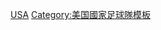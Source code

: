 {{National squad
 | name        = 2014年世界杯足球赛美国参赛名单
 | bg          = white
 | fg          = #002868
 | bordercolor = #BF0A30
 | country     = 美國
 | comp link = 2014年世界杯足球赛
 | comp      = 2014年世界杯足球赛
 | p1          = [[添·侯活|-{zh-hans:霍华德;zh-hk:侯活;zh-tw:霍華德;}-]]
 | p2          = [[德安德烈·叶德林|-{zh-hans:叶德林;zh-hk:耶連}-]]
 | p3          = [[奧馬爾·岡薩雷斯|-{zh-hans:奥马尔·冈萨雷斯;zh-hk:奧馬·干沙利斯}-]]
 | p4          = [[米高·巴特利|-{zh-hans:布拉德利;zh-hk:巴特利;zh-tw:布拉德利;}-]]
 | p5          = [[馬特·貝斯勒|-{zh-hans:贝斯勒;zh-hk:比斯拿}-]]
 | p6          = [[約翰·布魯克斯|布魯克斯]]
 | p7          = [[DaMarcus Beasley|比士利]]
 | p8          = [[奇連·丹普西|-{zh-cn:邓普西; zh-tw:登普塞; zh-hk:丹普西;}-]] ([[隊長 (足球)|c]])
 | p9          = [[阿隆·約翰遜|-{zh-hans:约翰逊; zh-hk:祖漢臣;}-]]
 | p10         = [[米克斯·迪斯柯魯德|-{zh-hans:迪斯柯鲁德; zh-hk:迪斯基路特}-]]
 | p11         = [[亞歷山德羅·貝多亞|-{zh-hans:贝多亚; zh-hk:比杜亞}-]]
 | p12         = [[布拉德·古赞|-{zh-hans:古赞;zh-hk:古辛;zh-tw:古贊;}-]]
 | p13         = [[Jermaine Jones|鍾斯]]
 | p14         = [[布拉德·戴維斯 (足球運動員)|-{zh-hans:布拉德·戴维斯;zh-tw:布拉德·戴維斯; zh-hk:巴特·戴維斯}-]]
 | p15         = [[凱爾·貝克曼|-{zh-hans:贝克曼; zh-hk:碧卡文}-]]
 | p16         = [[祖利安·格連|-{zh-hk:格連;zh-cn:格林;zh-tw:格林}-]]
 | p17         = [[祖斯·艾迪杜里|-{zh-hans:阿尔蒂多尔;zh-hk:艾迪杜里;zh-tw:阿爾蒂多爾;}-]]
 | p18         = [[克里斯·萬多洛斯基|-{zh-hans:万多洛斯基; zh-hk:雲度路斯基}-]]
 | p19         = [[格拉漢姆·祖西|-{zh-hans:祖西; zh-hk:素斯}-]]
 | p20         = [[謝夫·甘馬倫|-{zh-hk:甘馬倫;zh-cn:卡梅隆}-]]
 | p21         = [[Timothy Chandler|贊特拿]]
 | p22         = [[Nick Rimando|利文度]]
 | p23         = [[法比安·莊臣|-{zh-hk:法比安·莊臣;zh-cn:法比安·约翰森}-]]
 | coach       = [[尤尔根·克林斯曼|-{zh-hans:克林斯曼;zh-hk:奇連士文;zh-tw:克林斯曼;}-]]
}}<noinclude>
[[Category:2014年世界杯足球赛参赛名单模板|USA]]
[[Category:美国國家足球隊模板]]
</noinclude>